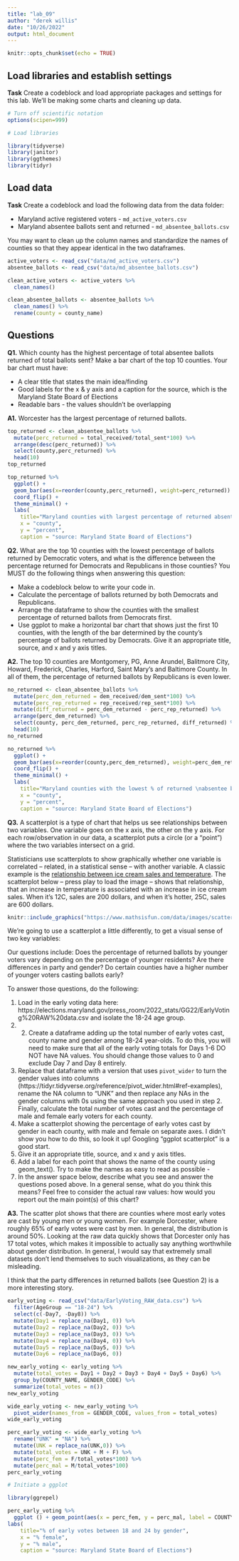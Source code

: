 ```yaml
---
title: "lab_09"
author: "derek willis"
date: "10/26/2022"
output: html_document
---
```


```r
knitr::opts_chunk$set(echo = TRUE)
```

## Load libraries and establish settings

**Task** Create a codeblock and load appropriate packages and settings for this lab. We'll be making some charts and cleaning up data.

```r
# Turn off scientific notation
options(scipen=999)

# Load libraries

library(tidyverse)
library(janitor)
library(ggthemes)
library(tidyr)
```

## Load data

**Task** Create a codeblock and load the following data from the data folder:

* Maryland active registered voters - `md_active_voters.csv`
* Maryland absentee ballots sent and returned - `md_absentee_ballots.csv`

You may want to clean up the column names and standardize the names of counties so that they appear identical in the two dataframes.

```r
active_voters <- read_csv("data/md_active_voters.csv")
absentee_ballots <- read_csv("data/md_absentee_ballots.csv")

clean_active_voters <- active_voters %>% 
  clean_names()

clean_absentee_ballots <- absentee_ballots %>% 
  clean_names() %>% 
  rename(county = county_name)
```

## Questions 

**Q1.** Which county has the highest percentage of total absentee ballots returned of total ballots sent? Make a bar chart of the top 10 counties. Your bar chart must have:

* A clear title that states the main idea/finding
* Good labels for the x & y axis and a caption for the source, which is the Maryland State Board of Elections
* Readable bars - the values shouldn't be overlapping

**A1.** Worcester has the largest percentage of returned ballots.

```r
top_returned <- clean_absentee_ballots %>% 
  mutate(perc_returned = total_received/total_sent*100) %>% 
  arrange(desc(perc_returned)) %>% 
  select(county,perc_returned) %>% 
  head(10)
top_returned
```


```r
top_returned %>% 
  ggplot() +
  geom_bar(aes(x=reorder(county,perc_returned), weight=perc_returned)) +
  coord_flip() +
  theme_minimal() +
  labs(
    title="Maryland counties with largest percentage of returned absentee ballots",
    x = "county",
    y = "percent",
    caption = "source: Maryland State Board of Elections")
```

**Q2.** What are the top 10 counties with the lowest percentage of ballots returned by Democratic voters, and what is the difference between the percentage returned for Democrats and Republicans in those counties? You MUST do the following things when answering this question:

* Make a codeblock below to write your code in.
* Calculate the percentage of ballots returned by both Democrats and Republicans.
* Arrange the dataframe to show the counties with the smallest percentage of returned ballots from Democrats first.
* Use ggplot to make a horizontal bar chart that shows just the first 10 counties, with the length of the bar determined by the county's percentage of ballots returned by Democrats. Give it an appropriate title, source, and x and y axis titles. 

**A2.** The top 10 counties are Montgomery, PG, Anne Arundel, Balitmore City, Howard, Frederick, Charles, Harford, Saint Mary's and Baltimore County. In all of them, the percentage of returned ballots by Republicans is even lower.
```r
no_returned <- clean_absentee_ballots %>% 
  mutate(perc_dem_returned = dem_received/dem_sent*100) %>% 
  mutate(perc_rep_returned = rep_received/rep_sent*100) %>% 
  mutate(diff_returned = perc_dem_returned - perc_rep_returned) %>% 
  arrange(perc_dem_returned) %>% 
  select(county, perc_dem_returned, perc_rep_returned, diff_returned) %>% 
  head(10)
no_returned
```

```r
no_returned %>% 
  ggplot() +
  geom_bar(aes(x=reorder(county,perc_dem_returned), weight=perc_dem_returned)) +
  coord_flip() +
  theme_minimal() +
  labs(
    title="Maryland counties with the lowest % of returned \nabsentee ballots by Democrats",
    x = "county",
    y = "percent",
    caption = "source: Maryland State Board of Elections")
```


**Q3.**  A scatterplot is a type of chart that helps us see relationships between two variables. One variable goes on the x axis, the other on the y axis.  For each row/observation in our data, a scatterplot puts a circle (or a "point") where the two variables intersect on a grid. 

Statisticians use scatterplots to show graphically whether one variable is correlated -- related, in a statistical sense -- with another variable.  A classic example is the [relationship between ice cream sales and temperature](https://www.mathsisfun.com/data/scatter-xy-plots.html). The scatterplot below -- press play to load the image -- shows that relationship, that an increase in temperature is associated with an increase in ice cream sales. When it's 12C, sales are 200 dollars, and when it's hotter, 25C, sales are 600 dollars.

```r
knitr::include_graphics("https://www.mathsisfun.com/data/images/scatter-ice-cream1.svg")
```

We're going to use a scatterplot a little differently, to get a visual sense of two key variables: 

Our questions include: Does the percentage of returned ballots by younger voters vary depending on the percentage of younger residents? Are there differences in party and gender? Do certain counties have a higher number of younger voters casting ballots early?

To answer those questions, do the following:

1. Load in the early voting data here: https://elections.maryland.gov/press_room/2022_stats/GG22/EarlyVoting%20RAW%20data.csv and isolate the 18-24 age group.
2. 2. Create a dataframe adding up the total number of early votes cast, county name and gender among 18-24 year-olds. To do this, you will need to make sure that all of the early voting totals for Days 1-6 DO NOT have NA values. You should change those values to 0 and exclude Day 7 and Day 8 entirely.
3. Replace that dataframe with a version that uses `pivot_wider` to turn the gender values into columns (https://tidyr.tidyverse.org/reference/pivot_wider.html#ref-examples), rename the NA column to "UNK" and then replace any NAs in the gender columns with 0s using the same approach you used in step 2. Finally, calculate the total number of votes cast and the percentage of male and female early voters for each county.
4. Make a scatterplot showing the percentage of early votes cast by gender in each county, with male and female on separate axes. I didn't show you how to do this, so look it up! Googling "ggplot scatterplot" is a good start.
4. Give it an appropriate title, source, and x and y axis titles.
5. Add a label for each point that shows the name of the county using geom_text(). Try to make the names as easy to read as possible - 
6. In the answer space below, describe what you see and answer the questions posed above. In a general sense, what do you think this means? Feel free to consider the actual raw values: how would you report out the main point(s) of this chart?

**A3.** The scatter plot shows that there are counties where most early votes are cast by young men or young women. For example Dorcester, where roughly 65% of early votes were cast by men. In general, the distribution is around 50%. Looking at the raw data quickly shows that Dorcester only has 17 total votes, which makes it impossible to actually say anything worthwhile about gender distribution. In general, I would say that extremely small datasets don't lend themselves to such visualizations, as they can be misleading.

I think that the party differences in returned ballots (see Question 2) is a more interesting story.

```r
early_voting <- read_csv("data/EarlyVoting_RAW_data.csv") %>% 
  filter(AgeGroup == "18-24") %>% 
  select(c(-Day7, -Day8)) %>% 
  mutate(Day1 = replace_na(Day1, 0)) %>% 
  mutate(Day2 = replace_na(Day2, 0)) %>% 
  mutate(Day3 = replace_na(Day3, 0)) %>%
  mutate(Day4 = replace_na(Day4, 0)) %>%
  mutate(Day5 = replace_na(Day5, 0)) %>%
  mutate(Day6 = replace_na(Day6, 0))

new_early_voting <- early_voting %>% 
  mutate(total_votes = Day1 + Day2 + Day3 + Day4 + Day5 + Day6) %>% 
  group_by(COUNTY_NAME, GENDER_CODE) %>% 
  summarize(total_votes = n())
new_early_voting

wide_early_voting <- new_early_voting %>% 
  pivot_wider(names_from = GENDER_CODE, values_from = total_votes)
wide_early_voting

```


```r
perc_early_voting <- wide_early_voting %>% 
  rename("UNK" = "NA") %>%
  mutate(UNK = replace_na(UNK,0)) %>% 
  mutate(total_votes = UNK + M + F) %>% 
  mutate(perc_fem = F/total_votes*100) %>% 
  mutate(perc_mal = M/total_votes*100)
perc_early_voting
```

```r
# Initiate a ggplot

library(ggrepel)

perc_early_voting %>% 
  ggplot () + geom_point(aes(x = perc_fem, y = perc_mal, label = COUNTY_NAME)) + geom_text_repel (aes(x = perc_fem, y = perc_mal, label = COUNTY_NAME), size = 2) +
labs(
    title="% of early votes between 18 and 24 by gender",
    x = "% female",
    y = "% male",
    caption = "source: Maryland State Board of Elections")

```

